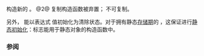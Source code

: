 {{cpp/atomic/atomic_flag/title|atomic_flag}}
{{cpp/atomic/atomic_flag/navbar}}
{{dcl begin}}
{{dcl header|atomic}}
{{dcl rev multi|num=1
|since1=c++11|dcl1=
atomic_flag() noexcept = default;
|since2=c++20|dcl2=
constexpr atomic_flag() noexcept;
}}
{{dcl|num=2|since=c++11|1=
atomic_flag( const atomic_flag&amp; ) = delete;
}}
{{dcl end}}

构造新的 {{lc|std::atomic_flag}}。
{{rrev multi
|until1=c++20|rev1=
@1@ 平凡默认构造函数，初始化 {{lc|std::atomic_flag}} 为未指定状态。
|rev2=
@1@ 初始化 {{lc|std::atomic_flag}} 为清除状态。
}}
@2@ 复制构造函数被弃置；{{lc|std::atomic_flag}} 不可复制。

另外，{{lc|std::atomic_flag}} 能以表达式 {{lc|ATOMIC_FLAG_INIT}} 值初始化为清除状态。对于拥有静态[[cpp/language/storage_duration#存储期|存储期]]的 {{tt|atomic_flag}}，这保证进行[[cpp/language/initialization#静态初始化|静态初始化]]：标志能用于静态对象的构造函数中。

===参阅===
{{dsc begin}}
{{dsc inc|cpp/atomic/dsc ATOMIC_FLAG_INIT}}
{{dsc end}}

{{langlinks|de|en|es|fr|it|ja|pt|ru}}